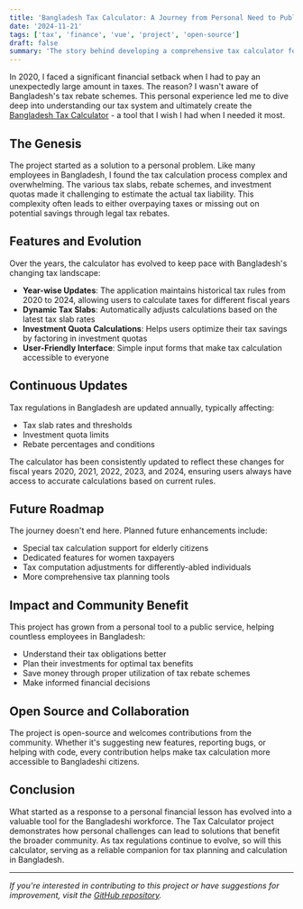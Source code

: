 ```yaml
---
title: 'Bangladesh Tax Calculator: A Journey from Personal Need to Public Service'
date: '2024-11-21'
tags: ['tax', 'finance', 'vue', 'project', 'open-source']
draft: false
summary: 'The story behind developing a comprehensive tax calculator for Bangladeshi employees, born from personal experience and continuously updated with the latest tax regulations.'
---
```


In 2020, I faced a significant financial setback when I had to pay an unexpectedly large amount in taxes. The reason? I wasn't aware of Bangladesh's tax rebate schemes. This personal experience led me to dive deep into understanding our tax system and ultimately create the [Bangladesh Tax Calculator](https://tax.nadimtuhin.com) - a tool that I wish I had when I needed it most.

## The Genesis

The project started as a solution to a personal problem. Like many employees in Bangladesh, I found the tax calculation process complex and overwhelming. The various tax slabs, rebate schemes, and investment quotas made it challenging to estimate the actual tax liability. This complexity often leads to either overpaying taxes or missing out on potential savings through legal tax rebates.

## Features and Evolution

Over the years, the calculator has evolved to keep pace with Bangladesh's changing tax landscape:

- **Year-wise Updates**: The application maintains historical tax rules from 2020 to 2024, allowing users to calculate taxes for different fiscal years
- **Dynamic Tax Slabs**: Automatically adjusts calculations based on the latest tax slab rates
- **Investment Quota Calculations**: Helps users optimize their tax savings by factoring in investment quotas
- **User-Friendly Interface**: Simple input forms that make tax calculation accessible to everyone

## Continuous Updates

Tax regulations in Bangladesh are updated annually, typically affecting:

- Tax slab rates and thresholds
- Investment quota limits
- Rebate percentages and conditions

The calculator has been consistently updated to reflect these changes for fiscal years 2020, 2021, 2022, 2023, and 2024, ensuring users always have access to accurate calculations based on current rules.

## Future Roadmap

The journey doesn't end here. Planned future enhancements include:

- Special tax calculation support for elderly citizens
- Dedicated features for women taxpayers
- Tax computation adjustments for differently-abled individuals
- More comprehensive tax planning tools

## Impact and Community Benefit

This project has grown from a personal tool to a public service, helping countless employees in Bangladesh:

- Understand their tax obligations better
- Plan their investments for optimal tax benefits
- Save money through proper utilization of tax rebate schemes
- Make informed financial decisions

## Open Source and Collaboration

The project is open-source and welcomes contributions from the community. Whether it's suggesting new features, reporting bugs, or helping with code, every contribution helps make tax calculation more accessible to Bangladeshi citizens.

## Conclusion

What started as a response to a personal financial lesson has evolved into a valuable tool for the Bangladeshi workforce. The Tax Calculator project demonstrates how personal challenges can lead to solutions that benefit the broader community. As tax regulations continue to evolve, so will this calculator, serving as a reliable companion for tax planning and calculation in Bangladesh.

---

_If you're interested in contributing to this project or have suggestions for improvement, visit the [GitHub repository](https://github.com/nadimtuhin/tax-calculator)._
